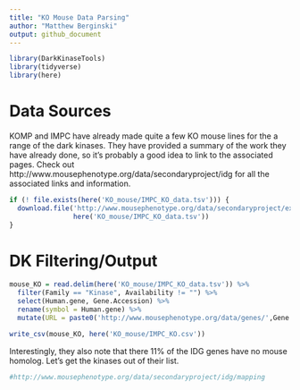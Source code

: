```yaml
---
title: "KO Mouse Data Parsing"
author: "Matthew Berginski"
output: github_document
---
```


```r
library(DarkKinaseTools)
library(tidyverse)
library(here)
```

# Data Sources

KOMP and IMPC have already made quite a few KO mouse lines for the a range of the dark kinases. They have provided a summary of the work they have already done, so it's probably a good idea to link to the associated pages. Check out http://www.mousephenotype.org/data/secondaryproject/idg for all the associated links and information.

```r
if (! file.exists(here('KO_mouse/IMPC_KO_data.tsv'))) {
  download.file('http://www.mousephenotype.org/data/secondaryproject/export/idg?fileType=tsv&fileName=idgData',
                here('KO_mouse/IMPC_KO_data.tsv'))
}
```

# DK Filtering/Output

```r
mouse_KO = read.delim(here('KO_mouse/IMPC_KO_data.tsv')) %>%
  filter(Family == "Kinase", Availability != "") %>%
  select(Human.gene, Gene.Accession) %>%
  rename(symbol = Human.gene) %>%
  mutate(URL = paste0('http://www.mousephenotype.org/data/genes/',Gene.Accession))

write_csv(mouse_KO, here('KO_mouse/IMPC_KO.csv'))
```

Interestingly, they also note that there 11% of the IDG genes have no mouse homolog. Let's get the kinases out of their list.

```r
#http://www.mousephenotype.org/data/secondaryproject/idg/mapping
```